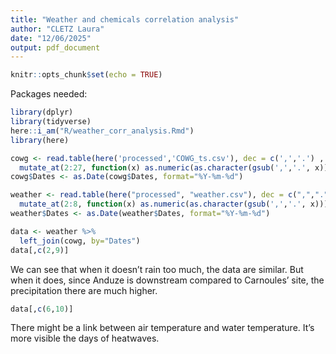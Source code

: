 ```yaml
---
title: "Weather and chemicals correlation analysis"
author: "CLETZ Laura"
date: "12/06/2025"
output: pdf_document
---
```


```r
knitr::opts_chunk$set(echo = TRUE)
```

Packages needed:
```r
library(dplyr)
library(tidyverse)
here::i_am("R/weather_corr_analysis.Rmd")
library(here)
```


```r
cowg <- read.table(here('processed','COWG_ts.csv'), dec = c(',','.') , sep = ";", header = TRUE) %>% 
  mutate_at(2:27, function(x) as.numeric(as.character(gsub(',','.', x))))
cowg$Dates <- as.Date(cowg$Dates, format="%Y-%m-%d")
```

```r
weather <- read.table(here("processed", "weather.csv"), dec = c(",","."), sep = ";", header = TRUE) %>% 
  mutate_at(2:8, function(x) as.numeric(as.character(gsub(',','.', x))))
weather$Dates <- as.Date(weather$Dates, format="%Y-%m-%d")
```

```r
data <- weather %>%
  left_join(cowg, by="Dates")
data[,c(2,9)]
```

We can see that when it doesn't rain too much, the data are similar. But when it does, since Anduze is downstream compared to Carnoules' site, the precipitation there are much higher.

```r
data[,c(6,10)]
```

There might be a link between air temperature and water temperature. It's more visible the days of heatwaves.

